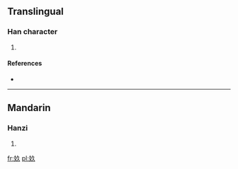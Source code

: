 ==Translingual==

===Han character===
{{Han char|rn=38|rad=女|as=03|sn=6|four=|canj=女弓人 (VNO)}}

# {{defn|Han|sort=女03}}

====References====
* {{Han ref|kx=0256.041|dkj=06048|dj=0518.070|hdz=21027.030|uh=597A|ud=22906}}

----

==Mandarin==

===Hanzi===
{{cmn-hanzi|pin=[[jiǔ]] ([[jiu3]])|wg=chiu<sup>3</sup>}}

# {{defn|lang=cmn|sort=女03}}

[[fr:奺]]
[[pl:奺]]